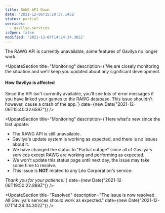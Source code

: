 ```yaml
---
title: RAWG API Down
date: '2021-12-06T15:28:37.145Z'
status: partial
services:
  - gavilya-services
isOpen: false
modified: '2021-12-07T14:24:34.302Z'
---
```

The RAWG API is currently unavailable, some features of Gavilya no longer work.

<UpdateSection 
  title="Monitoring" 
  description={`We are closely monitoring the situation and we'll keep you updated about any significant development.

#### How Gavilya is affected
Since the API isn't currently available, you'll see lots of error messages if you have linked your games to the RAWG database. This issue shouldn't however, cause a crash of the app.`} 
  date={new Date("2021-12-06T15:40:32.659Z")} 
/>

<UpdateSection 
  title="Monitoring" 
  description={`Here what's new since the last update:

- The RAWG API is still unavailable.
- Gavilya's update system is working as expected, and there is no issues about it.
- We have changed the status to "Partial outage" since all of Gavilya's services except RAWG are working and performing as expected.
- We won't update this status page until next day, the issue may take some time to resolve.
- This issue is **NOT** related to any Léo Corporation's service.

_Thank you for your patience._`} 
  date={new Date("2021-12-06T19:50:22.889Z")} 
/>

<UpdateSection 
  title="Resolved" 
  description="The issue is now resolved. All Gavilya's services should work as expected." 
  date={new Date("2021-12-07T14:24:34.302Z")} 
/>